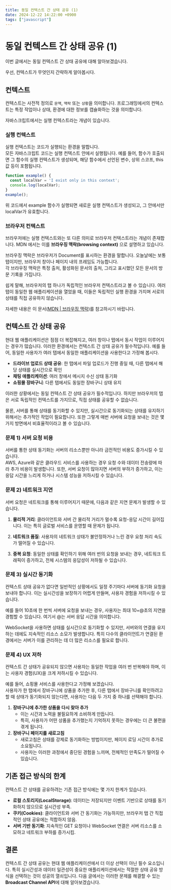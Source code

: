 ```yaml
---
title: 동일 컨텍스트 간 상태 공유 (1)
date: 2024-12-22 14:22:00 +0900
tags: ["javascript"]
---
```



# 동일 컨텍스트 간 상태 공유 (1)

이번 글에서는 동일 컨텍스트 간 상태 공유에 대해 알아보겠습니다.

우선, 컨텍스트가 무엇인지 간략하게 알아봅시다.

## 컨텍스트

컨텍스트는 사전적 정의로 `문맥`, `맥락` 또는 `상황`을 의미합니다.
프로그래밍에서의 컨텍스트는 특정 작업이나 상태, 환경에 대한 정보를 캡슐화하는 것을 의미합니다.

자바스크립트에서는 실행 컨텍스트라는 개념이 있습니다.

### 실행 컨텍스트

실행 컨텍스트는 코드가 실행되는 환경을 말합니다.<br />
모든 자바스크립트 코드는 실행 컨텍스트 안에서 실행됩니다.
예를 들어, 함수가 호출되면 그 함수의 실행 컨텍스트가 생성되며, 해당 함수에서 선언된 변수, 상위 스코프, this 값 등이 포함됩니다.

```javascript filename="index.js" copy
function example() {
  const localVar = 'I exist only in this context';
  console.log(localVar);
}
example();
```

위 코드에서 example 함수가 실행되면 새로운 실행 컨텍스트가 생성되고, 그 안에서만 localVar가 유효합니다.

### 브라우저 컨텍스트

브라우저에는 실행 컨텍스트와는 또 다른 의미로 브라우저 컨텍스트라는 개념이 존재합니다.
MDN 에서는 이를 **브라우징 맥락(browsing context)** 으로 설명하고 있습니다.

<Callout type="info">
	브라우징 맥락은 브라우저가 Document를 표시하는 환경을 말합니다. 오늘날에는 보통 탭이지만, 브라우저 창이나 페이지 내의 프레임도 가능합니다.<br />
	각 브라우징 맥락은 특정 출처, 활성화된 문서의 출처, 그리고 표시했던 모든 문서의 방문 기록을 가집니다.
</Callout>

쉽게 말해, 브라우저의 탭 하나가 독립적인 브라우저 컨텍스트라고 볼 수 있습니다.
여러 탭이 동일한 웹 애플리케이션을 열었을 때, 이들은 독립적인 실행 환경을 가지며 서로의 상태를 직접 공유하지 않습니다.

자세한 내용은 이 문서([MDN | 브라우징 맥락](https://developer.mozilla.org/ko/docs/Glossary/Browsing_context))를 참고하시기 바랍니다.

## 컨텍스트 간 상태 공유

현대 웹 애플리케이션은 점점 더 복잡해지고, 여러 창이나 탭에서 동시 작업이 이루어지는 경우가 많습니다.
이러한 환경에서는 컨텍스트 간 상태 공유가 필수적입니다.
예를 들어, 동일한 사용자가 여러 탭에서 동일한 애플리케이션을 사용한다고 가정해 봅시다.

- **드라이브 업로드 상태 공유**: 한 탭에서 파일 업로드가 진행 중일 때, 다른 탭에서 해당 상태를 실시간으로 확인
- **채팅 애플리케이션**: 여러 창에서 메시지 수신 상태 동기화
- **쇼핑몰 장바구니**: 다른 탭에서도 동일한 장바구니 상태 유지

이러한 상황에서는 동일 컨텍스트 간 상태 공유가 필수적입니다.
하지만 브라우저의 탭은 서로 독립적인 컨텍스트를 가지므로, 직접 상태를 공유할 수 없습니다.

물론, 서버를 통해 상태를 동기화할 수 있지만, 실시간으로 동기화되는 상태를 유지하기 위해서는 추가적인 작업이 필요합니다.
또한 그렇게 매번 서버에 요청을 보내는 것은 몇 가지 방면에서 비효율적이라고 볼 수 있습니다.

### 문제 1) 서버 요청 비용

서버를 통한 상태 동기화는 서버의 리소스뿐만 아니라 금전적인 비용도 증가시킬 수 있습니다.<br />
AWS, Azure와 같은 클라우드 서비스를 사용하는 경우 요청 수와 데이터 전송량에 따라 추가 비용이 발생합니다.
또한, 서버 요청이 많아지면 서버의 부하가 증가하고, 이는 응답 시간을 느리게 하거나 시스템 성능을 저하시킬 수 있습니다.

### 문제 2) 네트워크 지연

서버 요청은 네트워크를 통해 이루어지기 때문에, 다음과 같은 지연 문제가 발생할 수 있습니다.

1. **물리적 거리**:
클라이언트와 서버 간 물리적 거리가 멀수록 요청-응답 시간이 길어집니다.
이는 특히 글로벌 서비스를 운영할 때 문제가 됩니다.

2. **네트워크 품질**:
사용자의 네트워크 상태가 불안정하거나 느린 경우 요청 처리 속도가 떨어질 수 있습니다.

3. **중복 요청**:
동일한 상태를 확인하기 위해 여러 번의 요청을 보내는 경우, 네트워크 트래픽이 증가하고, 전체 시스템의 응답성이 저하될 수 있습니다.

### 문제 3) 실시간 동기화

컨텍스트 상태 공유가 없다면 일반적인 상황에서도 일정 주기마다 서버에 동기화 요청을 보내야 합니다.
이는 실시간성을 보장하기 어렵게 만들며, 사용자 경험을 저하시킬 수 있습니다.

예를 들어 10초에 한 번씩 서버에 요청을 보내는 경우, 사용자는 최대 10+@초의 지연을 경험할 수 있습니다.
여기서 @는 서버 응답 시간을 의미합니다.

<Callout>
	WebSocket을 사용하면 상태를 실시간으로 동기화할 수 있지만, 서버와의 연결을 유지하는 데에도 지속적인 리소스 소모가 발생합니다.
	특히 다수의 클라이언트가 연결된 환경에서는 서버가 이를 관리하는 데 더 많은 리소스를 필요로 합니다.
</Callout>

### 문제 4) UX 저하

컨텍스트 간 상태가 공유되지 않으면 사용자는 동일한 작업을 여러 번 반복해야 하며, 이는 사용자 경험(UX)을 크게 저하시킬 수 있습니다.

예를 들어, 쇼핑몰 서비스를 사용한다고 가정해 보겠습니다.<br />
사용자가 한 탭에서 장바구니에 상품을 추가한 후, 다른 탭에서 장바구니를 확인하려고 할 때 상태가 동기화되지 않는다면, 사용자는 다음 두 가지 중 하나를 선택해야 합니다.

1. **장바구니에 추가한 상품을 다시 찾아 추가**
	- 이는 시간과 노력을 불필요하게 소비하게 만듭니다.
	- 특히, 사용자가 어떤 상품을 추가했는지 기억하지 못하는 경우에는 더 큰 불편을 겪게 됩니다.
2. **장바구니 페이지를 새로고침**
	- 새로고침은 상태를 강제로 동기화하는 방법이지만, 페이지 로딩 시간이 추가로 소요됩니다.
	- 사용자는 이러한 과정에서 중단된 경험을 느끼며, 전체적인 만족도가 떨어질 수 있습니다.

## 기존 접근 방식의 한계

컨텍스트 간 상태를 공유하려는 기존 접근 방식에는 몇 가지 한계가 있습니다.
- **로컬 스토리지(LocalStorage)**: 데이터는 저장되지만 이벤트 기반으로 상태를 동기화하지 않으므로 실시간성 부족.
- **쿠키(Cookies)**: 클라이언트와 서버 간 동기화는 가능하지만, 브라우저 탭 간 직접적인 상태 공유에는 적합하지 않음.
- **서버 기반 동기화**: 지속적인 GET 요청이나 WebSocket 연결은 서버 리소스를 소모하고 네트워크 부하를 증가시킴.

## 결론

컨텍스트 간 상태 공유는 현대 웹 애플리케이션에서 더 이상 선택이 아닌 필수 요소입니다.
특히 실시간성과 데이터 일관성이 중요한 애플리케이션에서는 적절한 상태 공유 방식을 선택하는 것이 성공의 열쇠입니다.
다음 글에서는 이러한 문제를 해결할 수 있는 **Broadcast Channel API**에 대해 알아보겠습니다.


